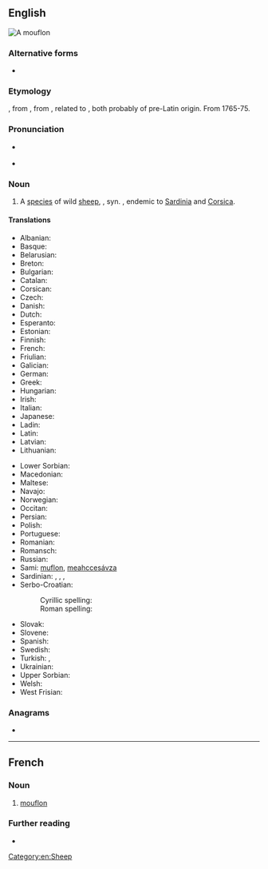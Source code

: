==English==
[[File:Mouflon 08.JPG|right|thumb|A mouflon]]
{{wikipedia}}
{{wikispecies|Ovis musimon}}

===Alternative forms===
* {{l|en|moufflon}}

===Etymology===
{{bor|en|fr|mouflon|withtext=1}}, from {{cog|it|muflone}}, from {{cog|LL.|mufrō||wild sheep}}, related to {{cog|la|musimo||wild sheep}}, both probably of pre-Latin origin. From 1765-75.

===Pronunciation===
* {{a|RP}} {{IPA|/ˈmuːf.lɒn/|lang=en}}
* {{a|US}} {{IPA|/ˈmuːf.lɑːn/|lang=en}}

===Noun===
{{en-noun}}

# A [[species]] of wild [[sheep]], {{taxlink|Ovis orientalis musimon|subspecies|noshow=1|ver=161026}}, syn. {{taxlink|Ovis aries musimon|subspecies|noshow=1|ver=161026}}, endemic to [[Sardinia]] and [[Corsica]]. {{defdate|From 1765-75.}}

====Translations====
{{trans-top|sheep}}
* Albanian: {{t|sq|mufloni}}
* Basque: {{t|eu|mufloi}}
* Belarusian: {{t|be|муфлон|sc=Cyrl}}
* Breton: {{t|br|mouflon}}
* Bulgarian: {{t|bg|муфлон|sc=Cyrl|tr=muflon}}
* Catalan: {{t|ca|mufló}}
* Corsican: {{t|co|muvrinu}}
* Czech: {{t+|cs|muflon}}
* Danish: {{t|da|muflon}}
* Dutch: {{t+|nl|moeflon|m}}
* Esperanto: {{t|eo|muflono}}
* Estonian: {{t|et|muflon}}
* Finnish: {{t+|fi|mufloni}}
* French: {{t+|fr|mouflon|m}}
* Friulian: {{t|fur|muflon}}
* Galician: {{t|gl|muflón}}
* German: {{t|de|Mufflon|m}}
* Greek: {{t+|el|μουφλόν}}
* Hungarian: {{t+|hu|muflon}}
* Irish: {{t|ga|caora mouflon|f}}
* Italian: {{t+|it|muflone|m}}
* Japanese: {{t+|ja|ムフロン|sc=Jpan|tr=mufuron}}
* Ladin: {{t|lld|muflon}}
* Latin: {{t|la|mūsimō|m}}
* Latvian: {{t|lv|muflons}}
* Lithuanian: {{t+|lt|muflonas}}
{{trans-mid}}
* Lower Sorbian: {{t|dsb|muflon}}
* Macedonian: {{t|mk|муфлон|sc=Cyrl}}
* Maltese: {{t|mt|muflun}}
* Navajo: {{t|nv|tó wónaanídę́ę́ʼ dibé ałchiní}}
* Norwegian: {{t|no|mufflon}}
* Occitan: {{t+|oc|moflon}}
* Persian: {{t+|fa|موک|tr=muk}}
* Polish: {{t|pl|muflon}}
* Portuguese: {{t|pt|muflão|m}}
* Romanian: {{t+|ro|muflon|m}}
* Romansch: {{t|rm|muflon}}
* Russian: {{t+|ru|муфло́н}}
* Sami: [[muflon]], [[meahccesávza]]
* Sardinian: {{t|sc|mruvoni}}, {{t|sc|mugra}}, {{t|sc|muva}}, {{t|sc|murgone}}
* Serbo-Croatian:
*: Cyrillic spelling: {{t|sh|муфлон|sc=Cyrl}}
*: Roman spelling: {{t+|sh|muflon}}
* Slovak: {{t|sk|muflón}}
* Slovene: {{t+|sl|muflon}}
* Spanish: {{t|es|muflón|m}}
* Swedish: {{t|sv|mufflon}}
* Turkish: {{t+|tr|yaban koyunu}}, {{t+|tr|muflon}}
* Ukrainian: {{t|uk|муфлон|sc=Cyrl|tr=muflon}}
* Upper Sorbian: {{t|hsb|muflon}}
* Welsh: {{t|cy|mwfflon}}
* West Frisian: {{t|fy|moeflon}}
{{trans-bottom}}

===Anagrams===
* {{anagrams|en|moonful}}

[[Category:en:Sheep]]

----

==French==

===Noun===
{{fr-noun|m}}

# [[#English|mouflon]]

===Further reading===
* {{R:TLFi}}